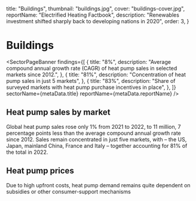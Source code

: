   title: "Buildings",
  thumbnail: "buildings.jpg",
  cover: "buildings-cover.jpg",
  reportName: "Electrified Heating Factbook",
  description:
    "Renewables investment shifted sharply back to developing nations in 2020",
  order: 3,
}



# Buildings

<SectorPageBanner
  findings={[
    {
      title: "8%",
      description: "Average compound annual growth rate (CAGR) of heat pump sales in selected markets since 2012.",
    },
    {
      title: "81%",
      description:
        "Concentration of heat pump sales in just 5 markets",
    },
    {
      title: "83%",
      description:
        "Share of surveyed markets with heat pump purchase incentives in place",
    },
  ]}
  sectorName={metaData.title}
  reportName={metaData.reportName}
/>

## Heat pump sales by market

Global heat pump sales rose only 1% from 2021 to 2022, to 11 million, 7 percentage points less than the average compound annual growth rate since 2012. Sales remain concentrated in just five markets, with – the US, Japan, mainland China, France and Italy – together accounting for 81% of the total in 2022. 

<MiniChart src="/data/sector/buildings/top_10_heat_pump_sales_2022.csv" />

## Heat pump prices

Due to high upfront costs, heat pump demand remains quite dependent on subsidies or other consumer-support mechanisms

<MiniChart src="/data/sector/buildings/top_10_lowest_average_cost_of_heat_pump_2022.csv" />

